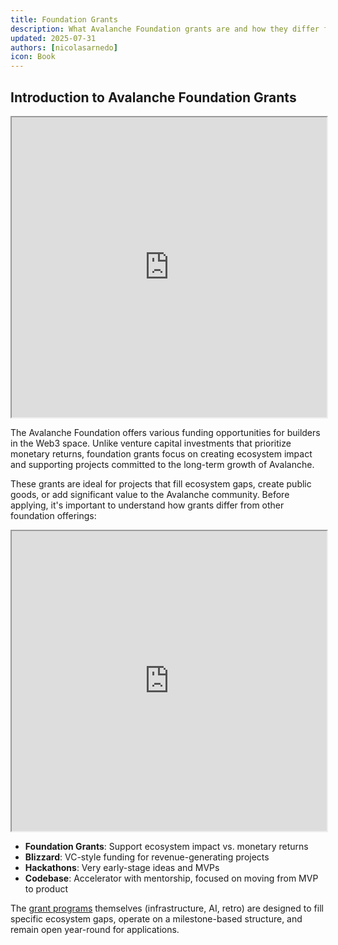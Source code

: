 ```yaml
---
title: Foundation Grants
description: What Avalanche Foundation grants are and how they differ from other funding paths
updated: 2025-07-31
authors: [nicolasarnedo]
icon: Book
---
```


## Introduction to Avalanche Foundation Grants

<div style={{ margin: '2rem 0' }}>
  <iframe 
    src="https://drive.google.com/file/d/1ibNTEPkwviSoLIDE8Tq-O_FxNF4MJGsH/preview" 
    width="100%" 
    height="480" 
    allow="autoplay"
    style={{ border: 'none', borderRadius: '8px' }}
  ></iframe>
</div>

The Avalanche Foundation offers various funding opportunities for builders in the Web3 space. Unlike venture capital investments that prioritize monetary returns, foundation grants focus on creating ecosystem impact and supporting projects committed to the long-term growth of Avalanche.

These grants are ideal for projects that fill ecosystem gaps, create public goods, or add significant value to the Avalanche community. Before applying, it's important to understand how grants differ from other foundation offerings:

<div style={{ margin: '2rem 0' }}>
  <iframe 
    src="https://drive.google.com/file/d/1Q-pJoHqotsgjJ1Fn8DOMIBNqnP4wPsEr/preview" 
    width="100%" 
    height="480" 
    allow="autoplay"
    style={{ border: 'none', borderRadius: '8px' }}
  ></iframe>
</div>

- **Foundation Grants**: Support ecosystem impact vs. monetary returns
- **Blizzard**: VC-style funding for revenue-generating projects
- **Hackathons**: Very early-stage ideas and MVPs
- **Codebase**: Accelerator with mentorship, focused on moving from MVP to product

The [grant programs](https://build.avax.network/grants) themselves (infrastructure, AI, retro) are designed to fill specific ecosystem gaps, operate on a milestone-based structure, and remain open year-round for applications.


